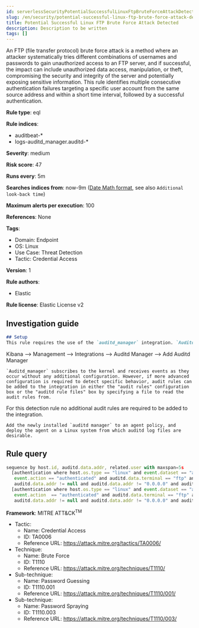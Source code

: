 ```yaml
---
id: serverlessSecurityPotentialSuccessfulLinuxFtpBruteForceAttackDetected
slug: /en/security/potential-successful-linux-ftp-brute-force-attack-detected
title: Potential Successful Linux FTP Brute Force Attack Detected
description: Description to be written
tags: []
---
```


<div id="potential-successful-linux-ftp-brute-force-attack-detected"></div>

An FTP (file transfer protocol) brute force attack is a method where an attacker systematically tries different combinations of usernames and passwords to gain unauthorized access to an FTP server, and if successful, the impact can include unauthorized data access, manipulation, or theft, compromising the security and integrity of the server and potentially exposing sensitive information. This rule identifies multiple consecutive authentication failures targeting a specific user account from the same source address and within a short time interval, followed by a successful authentication.

**Rule type**: eql

**Rule indices**: 

* auditbeat-*
* logs-auditd_manager.auditd-*

**Severity**: medium

**Risk score**: 47

**Runs every**: 5m

**Searches indices from**: now-9m ([Date Math format](((ref))/common-options.html#date-math), see also <DocLink id="serverlessSecurityRulesUiCreate" section="set-the-rules-schedule">`Additional look-back time`</DocLink>)

**Maximum alerts per execution**: 100

**References**: None

**Tags**: 

* Domain: Endpoint
* OS: Linux
* Use Case: Threat Detection
* Tactic: Credential Access

**Version**: 1

**Rule authors**: 

* Elastic

**Rule license**: Elastic License v2

## Investigation guide

```markdown
## Setup
This rule requires the use of the `auditd_manager` integration. `Auditd_manager` is a tool designed to simplify and enhance the management of the audit subsystem in Linux systems. It provides a user-friendly interface and automation capabilities for configuring and monitoring system auditing through the auditd daemon. With `auditd_manager`, administrators can easily define audit rules, track system events, and generate comprehensive audit reports, improving overall security and compliance in the system. The following steps should be executed in order to install and deploy `auditd_manager` on a Linux system. 
```
Kibana -->
Management -->
Integrations -->
Auditd Manager -->
Add Auditd Manager
```
`Auditd_manager` subscribes to the kernel and receives events as they occur without any additional configuration. However, if more advanced configuration is required to detect specific behavior, audit rules can be added to the integration in either the "audit rules" configuration box or the "auditd rule files" box by specifying a file to read the audit rules from. 
```
For this detection rule no additional audit rules are required to be added to the integration. 
```
Add the newly installed `auditd manager` to an agent policy, and deploy the agent on a Linux system from which auditd log files are desirable.
```

## Rule query

```js
sequence by host.id, auditd.data.addr, related.user with maxspan=5s
  [authentication where host.os.type == "linux" and event.dataset == "auditd_manager.auditd" and 
   event.action == "authenticated" and auditd.data.terminal == "ftp" and event.outcome == "failure" and 
   auditd.data.addr != null and auditd.data.addr != "0.0.0.0" and auditd.data.addr != "::"] with runs=10
  [authentication where host.os.type == "linux" and event.dataset == "auditd_manager.auditd" and 
   event.action  == "authenticated" and auditd.data.terminal == "ftp" and event.outcome == "success" and 
   auditd.data.addr != null and auditd.data.addr != "0.0.0.0" and auditd.data.addr != "::"] | tail 1

```

**Framework**: MITRE ATT&CK<sup>TM</sup>

* Tactic:
    * Name: Credential Access
    * ID: TA0006
    * Reference URL: https://attack.mitre.org/tactics/TA0006/
* Technique:
    * Name: Brute Force
    * ID: T1110
    * Reference URL: https://attack.mitre.org/techniques/T1110/
* Sub-technique:
    * Name: Password Guessing
    * ID: T1110.001
    * Reference URL: https://attack.mitre.org/techniques/T1110/001/
* Sub-technique:
    * Name: Password Spraying
    * ID: T1110.003
    * Reference URL: https://attack.mitre.org/techniques/T1110/003/

